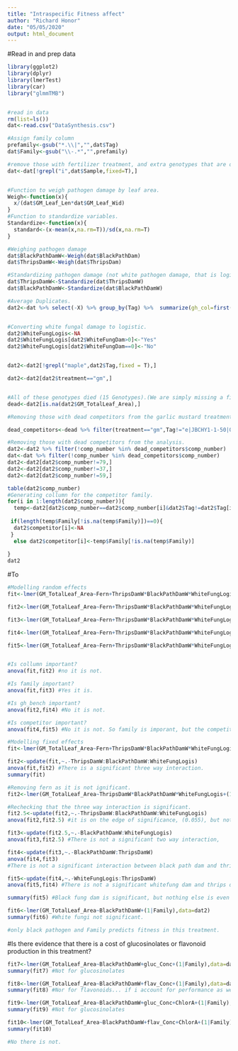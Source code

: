```yaml
---
title: "Intraspecific Fitness affect"
author: "Richard Honor"
date: "05/05/2020"
output: html_document
---
```


#Read in and prep data
```r
library(ggplot2)
library(dplyr)
library(lmerTest)
library(car)
library("glmmTMB")


#read in data
rm(list=ls())
dat<-read.csv("DataSynthesis.csv")

#Assign family column
prefamily<-gsub("*.\\|","",dat$Tag)
dat$Family<-gsub("\\-.*","",prefamily)

#remove those with fertilizer treatment, and extra genotypes that are only in the alone treatment. 
dat<-dat[!grepl("i",dat$Sample,fixed=T),]


#Function to weigh pathogen damage by leaf area. 
Weigh<-function(x){
  x/(dat$GM_Leaf_Len*dat$GM_Leaf_Wid)
}
#Function to standardize variables. 
Standardize<-function(x){
  standard<-(x-mean(x,na.rm=T))/sd(x,na.rm=T)
}

#Weighing pathogen damage
dat$BlackPathDamW<-Weigh(dat$BlackPathDam)
dat$ThripsDamW<-Weigh(dat$ThripsDam)

#Standardizing pathogen damage (not white pathogen damage, that is logistic)
dat$ThripsDamW<-Standardize(dat$ThripsDamW)
dat$BlackPathDamW<-Standardize(dat$BlackPathDamW)

#Average Duplicates. 
dat2<-dat %>% select(-X) %>% group_by(Tag) %>%  summarize(gh_col=first(gh_col),gh_bench=first(gh_bench),treatment=first(treatment),GA3=first(GA3),Family=first(Family),Maple_StemHeight_End=mean(Maple_StemHeight_End),Maple_LeafNum_End=mean(Maple_LeafNum_End),maple_leaf_length_0=mean(maple_leaf_length_0),maple_leaves_0=mean(maple_leaves_0),Maple_TotalLeafArea_End=mean(Maple_TotalLeafArea_End),MapleDamage=mean(Maple_Damage_End),Fern=first(Fern),gluc_Conc=mean(gluc_Conc),flav_Conc=mean(flav_Conc),maple_height_0=mean(maple_height_0),ChlorA=mean(ChlorA), GM_TotalLeaf_Area=first(GM_TotalLeaf_Area),ThripsDam=mean(ThripsDam),BlackPathDam=mean(BlackPathDam),WhiteFungDam=mean(WhiteFungDam),BlackPathDamW=mean(BlackPathDamW),ThripsDamW=mean(ThripsDamW),comp_number=first(comp_number))


#Converting white fungal damage to logistic. 
dat2$WhiteFungLogis<-NA
dat2$WhiteFungLogis[dat2$WhiteFungDam>0]<-"Yes"
dat2$WhiteFungLogis[dat2$WhiteFungDam==0]<-"No"


dat2<-dat2[!grepl("maple",dat2$Tag,fixed = T),]

dat2<-dat2[dat2$treatment=="gm",]


#All of these genotypes died (15 Genotypes).(We are simply missing a final measurement for e|JBCHY1-1-50|Q|240) That is only 3% Mortality. 
dead<-dat2[is.na(dat2$GM_TotalLeaf_Area),]

#Removing those with dead competitors from the garlic mustard treatment. ("e|JBCHY1-1-50|Q|240") did not die, we are simply missing the final measurement for it.

dead_competitors<-dead %>% filter(treatment=="gm",Tag!="e|JBCHY1-1-50|Q|240") %>% select(comp_number)

#Removing those with dead competitors from the analysis. 
dat2<-dat2 %>% filter(!comp_number %in% dead_competitors$comp_number)
dat<-dat %>% filter(!comp_number %in% dead_competitors$comp_number)
dat2<-dat2[dat2$comp_number!=79,]
dat2<-dat2[dat2$comp_number!=37,]
dat2<-dat2[dat2$comp_number!=59,]

table(dat2$comp_number)
#Generating collumn for the competitor family. 
for(i in 1:length(dat2$comp_number)){
  temp<-dat2[dat2$comp_number==dat2$comp_number[i]&dat2$Tag!=dat2$Tag[i],"Family"]
  
 if(length(temp$Family[!is.na(temp$Family)])==0){
  dat2$competitor[i]<-NA
 }
  else dat2$competitor[i]<-temp$Family[!is.na(temp$Family)]
  
}
dat2

```


#To 
```r

#Modelling random effects 
fit<-lmer(GM_TotalLeaf_Area~Fern+ThripsDamW*BlackPathDamW*WhiteFungLogis+(1|Family)+(1|gh_bench/gh_col)+(1|competitor),data=dat2)

fit2<-lmer(GM_TotalLeaf_Area~Fern+ThripsDamW*BlackPathDamW*WhiteFungLogis+(1|Family)+(1|gh_bench)+(1|competitor),data=dat2)

fit3<-lmer(GM_TotalLeaf_Area~Fern+ThripsDamW*BlackPathDamW*WhiteFungLogis+(1|gh_bench/gh_col)+(1|competitor),data=dat2)

fit4<-lmer(GM_TotalLeaf_Area~Fern+ThripsDamW*BlackPathDamW*WhiteFungLogis+(1|Family)+(1|competitor),data=dat2)

fit5<-lmer(GM_TotalLeaf_Area~Fern+ThripsDamW*BlackPathDamW*WhiteFungLogis+(1|Family),data=dat2)


#Is collumn important?
anova(fit,fit2) #no it is not.

#Is family important? 
anova(fit,fit3) #Yes it is. 

#Is gh_bench important? 
anova(fit2,fit4) #No it is not. 

#Is competitor important? 
anova(fit4,fit5) #No it is not. So family is imporant, but the competitor is not important. Intersting. 

#Modelling fixed effects 
fit<-lmer(GM_TotalLeaf_Area~Fern+ThripsDamW*BlackPathDamW*WhiteFungLogis+(1|Family),data=dat2)

fit2<-update(fit,~.-ThripsDamW:BlackPathDamW:WhiteFungLogis)
anova(fit,fit2) #There is a significant three way interaction.
summary(fit)

#Removing fern as it is not ignificant. 
fit2<-lmer(GM_TotalLeaf_Area~ThripsDamW*BlackPathDamW*WhiteFungLogis+(1|Family),data=dat2)

#Rechecking that the three way interaction is significant. 
fit2.5<-update(fit2,~.-ThripsDamW:BlackPathDamW:WhiteFungLogis)
anova(fit2,fit2.5) #it is on the edge of significance, (0.055), but not quite there so i will leave it out. 

fit3<-update(fit2.5,~.-BlackPathDamW:WhiteFungLogis)
anova(fit3,fit2.5) #There is not a significant two way interaction, 

fit4<-update(fit3,~.-BlackPathDamW:ThripsDamW)
anova(fit4,fit3)
#There is not a significant interaction between black path dam and thrips dam. 

fit5<-update(fit4,~.-WhiteFungLogis:ThripsDamW)
anova(fit5,fit4) #There is not a significant whitefung dam and thrips dam interaction. 

summary(fit5) #Black fung dam is significant, but nothing else is even close. 

fit6<-lmer(GM_TotalLeaf_Area~BlackPathDamW+(1|Family),data=dat2)
summary(fit6) #White fungi not significant. 

#only black pathogen and Family predicts fitness in this treatment. 
```
#Is there evidence that there is a cost of glucosinolates or flavonoid production in this treatment? 

```r
fit7<-lmer(GM_TotalLeaf_Area~BlackPathDamW+gluc_Conc+(1|Family),data=dat2)
summary(fit7) #Not for glucosinolates

fit8<-lmer(GM_TotalLeaf_Area~BlackPathDamW+flav_Conc+(1|Family),data=dat2)
summary(fit8) #Nor for flavonoids... if i account for performance as well. 

fit9<-lmer(GM_TotalLeaf_Area~BlackPathDamW+gluc_Conc+ChlorA+(1|Family),data=dat2)
summary(fit9) #Not for glucosinolates

fit10<-lmer(GM_TotalLeaf_Area~BlackPathDamW+flav_Conc+ChlorA+(1|Family),data=dat2)
summary(fit10) 

#No there is not. 
```

